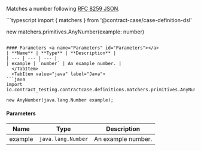 
Matches a number following [RFC 8259 JSON](https://www.rfc-editor.org/rfc/rfc8259).

<Tabs groupId="language">
  <TabItem value="typescript" label="Typescript">
```typescript
import { matchers } from '@contract-case/case-definition-dsl'

new matchers.primitives.AnyNumber(example: number)
```

#### Parameters <a name="Parameters" id="Parameters"></a>
| **Name** | **Type** | **Description** |
| --- | --- | --- |
| example | `number` | An example number. |
  </TabItem>
  <TabItem value="java" label="Java">
```java
import io.contract_testing.contractcase.definitions.matchers.primitives.AnyNumber;

new AnyNumber(java.lang.Number example);
```

#### Parameters <a name="Parameters" id="Parameters"></a>
| **Name** | **Type** | **Description** |
| --- | --- | --- |
| example | `java.lang.Number` | An example number. |
  </TabItem>
</Tabs>
